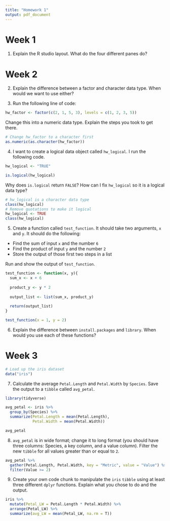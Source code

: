 ```yaml
---
title: "Homework 1"
output: pdf_document
---
```


# Week 1

1. Explain the R studio layout. What do the four different panes do?

# Week 2

2. Explain the difference between a factor and character data type. When would we want to use either?

3. Run the following line of code: 
```r
hw_factor <- factor(c(2, 1, 5, 3), levels = c(1, 2, 3, 5))
```

Change this into a numeric data type. Explain the steps you took to get there.

```r
# Change hw_factor to a character first
as.numeric(as.character(hw_factor))
```


4. I want to create a logical data object called `hw_logical`. I run the following code.

```r
hw_logical <- "TRUE"

is.logical(hw_logical)
```

Why does `is.logical` return `FALSE`? How can I fix `hw_logical` so it is a logical data type?

```r
# hw_logical is a character data type
class(hw_logical)
# Remove quotations to make it logical
hw_logical <- TRUE
class(hw_logical)
```


5. Create a function called `test_function`. It should take two arguments, `x` and `y`. It should do the following:

* Find the sum of input `x` and the number `6`
* Find the product of input `y` and the number `2`
* Store the output of those first two steps in a list

Run and show the output of `test_function`.

```r
test_function <- function(x, y){
  sum_x <- x + 6
  
  product_y <- y * 2
  
  output_list <- list(sum_x, product_y)
  
  return(output_list)
}

test_function(x = 1, y = 2)
```


6. Explain the difference between `install.packages` and `library`. When would you use each of these functions?

# Week 3

```r
# Load up the iris dataset
data("iris")
```

7. Calculate the average `Petal.Length` and `Petal.Width` by `Species`. Save the output to a `tibble` called `avg_petal`.

```r
library(tidyverse)

avg_petal <- iris %>%
  group_by(Species) %>%
  summarize(Petal.Length = mean(Petal.Length),
            Petal.Width = mean(Petal.Width))

avg_petal
```


8. `avg_petal` is in wide format; change it to long format (you should have three columns: Species, a key column, and a value column). Filter the new `tibble` for all values greater than or equal to `2`.

```r
avg_petal %>%
  gather(Petal.Length, Petal.Width, key = "Metric", value = "Value") %>%
  filter(Value >= 2)
```

9. Create your own code chunk to manipulate the `iris` `tibble` using at least three different `dplyr` functions. Explain what you chose to do and the output.

```r
iris %>%
  mutate(Petal_LW = Petal.Length * Petal.Width) %>%
  arrange(Petal_LW) %>%
  summarize(avg_LW = mean(Petal_LW, na.rm = T))
```
